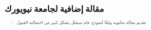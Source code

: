 # مقالة إضافية لجامعة نيويورك

> تقديم مقالة مكتوبة وفقًا لنموذج عام سيقلل بشكل كبير من احتمالية القبول

